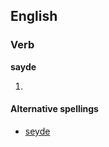 ==English==

===Verb===
'''sayde'''

# {{obsolete spelling of|said}}

====Alternative spellings====
*[[seyde]]